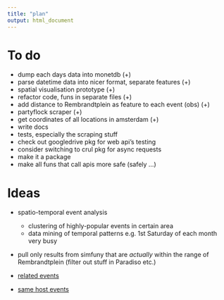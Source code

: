 ```yaml
---
title: "plan"
output: html_document
---
```


# To do

- dump each days data into monetdb (+)
- parse datetime data into nicer format, separate features (+)
- spatial visualisation prototype (+)
- refactor code, funs in separate files (+)
- add distance to Rembrandtplein as feature to each event (obs) (+)
- partyflock scraper (+)
- get coordinates of all locations in amsterdam (+)
- write docs
- tests, especially the scraping stuff
- check out googledrive pkg for web api's testing 
- consider switching to crul pkg for async requests
- make it a package
- make all funs that call apis more safe (safely ...)

# Ideas

- spatio-temporal event analysis 
  - clustering of highly-popular events in certain area
  - data mining of temporal patterns e.g. 1st Saturday of each month very
  busy
- pull only results from simfuny that are _actually_ within
  the range of Rembrandtplein (filter out stuff in Paradiso etc.)

- [related events](http://api.simfuny.com/app/api/2_0/event?callback=__ng_jsonp__.__req1.finished&nid=127311)
- [same host events](http://api.simfuny.com/app/api/2_0/events/host?callback=__ng_jsonp__.__req1.finished&hostid=50501&eventid=127311)
